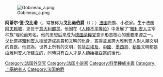 {{unreferenced|time=2013-05-05T03:18:04+00:00}}
[[Image:Gobineau_a.png|right]]

'''阿蒂尔·德·戈比诺'''（{{lang-fr|Arthur de Gobineau}}，常被称为'''戈比诺伯爵'''（{{lang-fr|Le Comte de Gobineau}}）；{{bd|1816年|7月14日|1882年|10月13日}}）[[法国|法国]]贵族、小说家。生于法国[[阿夫赖城|阿夫赖城]]，逝世于[[意大利|意大利]][[都灵|都灵]]。他因在《[[人种不平等论|人种不平等论]]》中发展了“[[雅利安人種|雅利安人]]主宰种族”理论而知名。他的思想后来成为[[德国|德国]][[纳粹党|纳粹党]]意识形态核心的重要来源之一。戈比诺將[[雅利安人種|雅利安人種]]塑造成高貴和文明的化身，宣揚並且誇大雅利安人對人類文明的貢獻。他認為，世界上所有的文明，包括[[古埃及|古埃及]]、[[中國|中國]]、[[墨西哥|墨西哥]]、[[秘魯|秘魯]]文明都是由雅利安人所建立的，同時只有[[白人|白人]]才是人類始祖[[亞當|亞當]]的後代。

{{种族的划分}}
{{Authority control}}
[[Category:法国外交官|Category:法国外交官]]
[[Category:法国小说家|Category:法国小说家]]
[[Category:科學種族主義|Category:科學種族主義]]
[[Category:上塞納省人|Category:上塞納省人]]
[[Category:法国伯爵|Category:法国伯爵]]